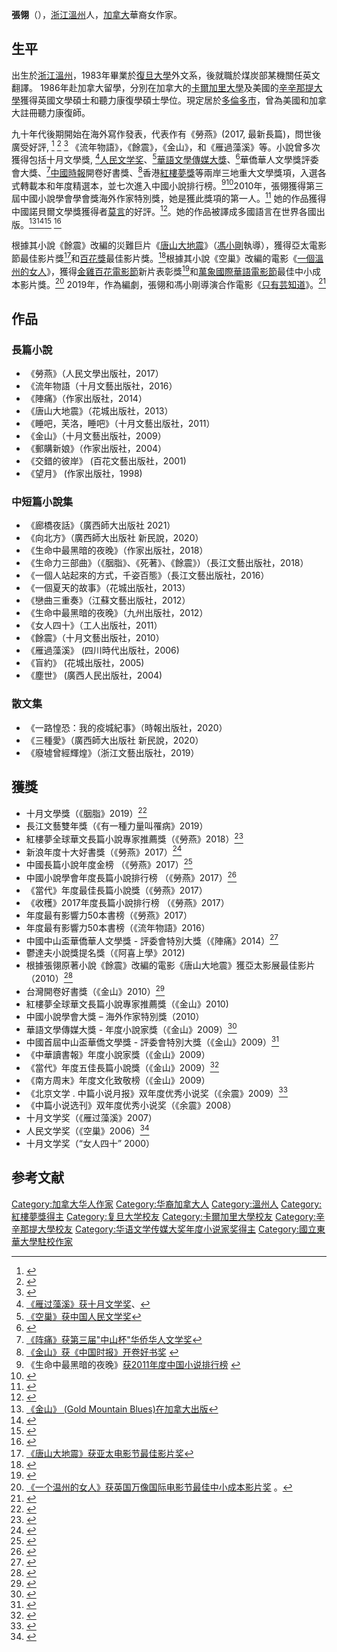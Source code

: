 {{copyedit|time=2017-09-20}}
{{Infobox writer
|图像     =
|图像说明 = 
|姓名     = 張翎
|出生     = {{bya|1957}}
|出生地点 = {{CHN}} [[浙江省|浙江省]] [[溫州市|溫州市]]
|逝世     = 
|逝世地点 = 
|居处     = [[加拿大|加拿大]]
|职业     = [[作家|作家]]
|国籍     = 
|种族     = [[汉族|汉族]]
|母校     = [[復旦大學|復旦大學]]
|创作时期 = 
|体裁     = [[長篇小說|長篇小說]]，[[中篇小說|中篇小說]]，[[短篇小說|短篇小說]]
|主题     = 
|代表作   = 《女人四十》（短篇小說）<br />《雁過藻溪》（中篇小說）<br />《餘震》（中篇小說）<br />《金山》（長篇小說）<br / >《流年物語》（長篇小說） <br />
}}

'''張翎'''（{{bd|1957年|}}），[[浙江|浙江]][[溫州|溫州]]人，[[加拿大|加拿大]]華裔女作家。

==生平==
出生於[[浙江|浙江]][[溫州|溫州]]，1983年畢業於[[復旦大學|復旦大學]]外文系，後就職於煤炭部某機關任英文翻譯。 1986年赴加拿大留學，分別在加拿大的[[卡爾加里大學|卡爾加里大學]]及美國的[[辛辛那提大學|辛辛那提大學]]獲得英國文學碩士和聽力康復學碩士學位。現定居於[[多倫多市|多倫多市]]，曾為美國和加拿大註冊聽力康復師。

九十年代後期開始在海外寫作發表，代表作有《勞燕》(2017, 最新長篇)，問世後廣受好評, <ref>{{Cite web |url=http://book.sina.com.cn/review/cbsp/2017-07-31/doc-ifyinvwu3793017.shtml |title=王春林:“张翎长篇小说《劳燕》：战争中人性与命运的裂变” |accessdate=2017-08-12 |archive-date=2017-08-12 |archive-url=https://web.archive.org/web/20170812212649/http://book.sina.com.cn/review/cbsp/2017-07-31/doc-ifyinvwu3793017.shtml |dead-url=no }}</ref> <ref>{{Cite web |url=http://news.xinhuanet.com/book/2017-08/03/c_129669996.htm |title=陈梦溪:“张翎新长篇《劳燕》不只为了写战争” |accessdate=2017-08-12 |archive-date=2017-08-13 |archive-url=https://web.archive.org/web/20170813005611/http://news.xinhuanet.com/book/2017-08/03/c_129669996.htm |dead-url=no }}</ref> <ref>{{Cite web |url=http://news.xinhuanet.com/book/2017-08/12/c_129677938.htm |title=吴越：“《劳燕》及张翎的文学旅途” |accessdate=2017-08-12 |archive-date=2017-08-13 |archive-url=https://web.archive.org/web/20170813005430/http://news.xinhuanet.com/book/2017-08/12/c_129677938.htm |dead-url=no }}</ref> 《流年物語》，《餘震》，《金山》，和《雁過藻溪》等。小說曾多次獲得包括十月文學獎, <ref>[http://book.ce.cn/ssjj/200711/11/t20071111_13554595.shtml/ 《雁过藻溪》获十月文学奖]{{dead link|date=2018年2月 |bot=InternetArchiveBot |fix-attempted=yes }}、</ref>[[人民文学奖|人民文学奖]]、<ref>[http://www.chinaqw.com/hqhr/hrry/200611/22/52415.shtml/ 《空巢》获中国人民文学奖]{{dead link|date=2018年2月 |bot=InternetArchiveBot |fix-attempted=yes }}</ref>[[華語文學傳媒大獎|華語文學傳媒大獎]]、<ref>{{Cite web |url=http://cul.sohu.com/s2010/2009media/ |title=《金山》获第八届华语文学 |accessdate=2017-07-26 |archive-date=2017-08-06 |archive-url=https://web.archive.org/web/20170806181102/http://cul.sohu.com/s2010/2009media/ |dead-url=no }}</ref>華僑華人文學獎評委會大獎、<ref>[http://news.china.com/news100/11038989/20141113/18960408.html/ 《阵痛》获第三届"中山杯"华侨华人文学奖]{{dead link|date=2018年2月 |bot=InternetArchiveBot |fix-attempted=yes }}</ref>[[中國時報|中國時報]]開卷好書獎、<ref>[http://mp.lunubao.com/news/u2a4838.html/ 《金山》获《中国时报》开卷好书奖] {{Wayback|url=http://mp.lunubao.com/news/u2a4838.html/ |date=20170806182226 }}</ref>香港[[紅樓夢獎|紅樓夢獎]]等兩岸三地重大文學獎項，入選各式轉載本和年度精選本，並七次進入中國小說排行榜。<ref>《生命中最黑暗的夜晚》[http://www.chinanews.com/cul/2011/12-28/3567038.shtml 获2011年度中国小说排行榜] {{Wayback|url=http://www.chinanews.com/cul/2011/12-28/3567038.shtml |date=20170806221311 }}</ref><ref>{{Cite web |url=http://cul.sohu.com/20150107/n407618616.shtml |title=《阵痛》进入2014年度当代长篇小说评选年度排行榜 |accessdate=2017-08-06 |archive-date=2017-08-06 |archive-url=https://web.archive.org/web/20170806220504/http://cul.sohu.com/20150107/n407618616.shtml |dead-url=no }}</ref>2010年，張翎獲得第三屆中國小說學會學會獎海外作家特別獎，她是獲此獎項的第一人。<ref>{{Cite web |url=http://chinajournalus.com/news-info.aspx?nid=4183%2F |title=张翎获第三届中国小说学会学会奖海外作家特别奖 |access-date=2020-06-06 |archive-url=https://web.archive.org/web/20190609125709/http://chinajournalus.com/news-info.aspx?nid=4183%2F |archive-date=2019-06-09 |dead-url=yes }}</ref> 她的作品獲得中國諾貝爾文學獎獲得者[[莫言|莫言]]的好評。<ref>{{Cite web |url=http://www.chinawriter.com.cn/z/jinshan/ |title=《一个人站起来的方式，千姿百态》和《流年物语》获得中国诺贝尔文学奖获者莫言的题词 |accessdate=2017-07-26 |archive-date=2017-08-06 |archive-url=https://web.archive.org/web/20170806180555/http://www.chinawriter.com.cn/z/jinshan/ |dead-url=no }}</ref>。她的作品被譯成多國語言在世界各國出版。<ref>[https://www.abebooks.com/servlet/BookDetailsPL?bi=18884179119&searchurl=isbn%3D9780670065134%26sortby%3D17 《金山》 (Gold Mountain Blues)在加拿大出版]</ref><ref>{{Cite web |url=http://atlantic-books.co.uk/book/gold-mountain-blues/ |title=《金山》 (Gold Mountain Blues) 在英国出版 |accessdate=2017-08-06 |archive-date=2017-08-06 |archive-url=https://web.archive.org/web/20170806224552/http://atlantic-books.co.uk/book/gold-mountain-blues/ |dead-url=no }}</ref><ref>{{Cite web |url=http://www.belfond.fr/livre/litterature-contemporaine/le-reve-de-la-montagne-d-or-ling-zhang |title=《金山》(LE RÊVE DE LA MONTAGNE D'OR)在法国出版 |accessdate=2017-08-06 |archive-date=2017-08-06 |archive-url=https://web.archive.org/web/20170806221401/http://www.belfond.fr/livre/litterature-contemporaine/le-reve-de-la-montagne-d-or-ling-zhang |dead-url=no }}</ref> <ref>{{Cite web |url=https://www.perlentaucher.de/buch/zhang-ling/der-traum-vom-goldenen-berg.html |title=《金山》(Der Traum vom Goldenen Berg)在德国出版 |accessdate=2017-08-06 |archive-date=2017-08-06 |archive-url=https://web.archive.org/web/20170806220926/https://www.perlentaucher.de/buch/zhang-ling/der-traum-vom-goldenen-berg.html |dead-url=no }}</ref>

根據其小說《餘震》改編的災難巨片《[[唐山大地震_(电影)|唐山大地震]]》（[[冯小刚|馮小剛]]執導），獲得亞太電影節最佳影片獎<ref>[http://www.1905.com/news/20101203/406624.shtml/ 《唐山大地震》获亚太电影节最佳影片奖]{{dead link|date=2018年2月 |bot=InternetArchiveBot |fix-attempted=yes }}</ref>和[[百花獎|百花獎]]最佳影片獎。<ref>{{Cite web |url=http://www.chinanews.com/yl/2012/09-29/4223779.shtml |title=《唐山大地震》获中国电影百花奖 |accessdate=2017-07-26 |archive-date=2017-08-07 |archive-url=https://web.archive.org/web/20170807023608/http://www.chinanews.com/yl/2012/09-29/4223779.shtml |dead-url=no }}</ref>根據其小說《空巢》改編的電影《[[一個溫州的女人|一個溫州的女人]]》，獲得[[金雞百花電影節|金雞百花電影節]]新片表彰獎<ref>{{Cite web |url=http://movie.mtime.com/209190/ |title=《一个温州的女人》获金鸡百花电影节新片表彰奖 |access-date=2017-07-26 |archive-url=https://web.archive.org/web/20170807024421/http://movie.mtime.com/209190/ |archive-date=2017-08-07 |dead-url=yes }}</ref>和[[萬象國際華語電影節|萬象國際華語電影節]]最佳中小成本影片獎。<ref>[http://yule.sohu.com/20140212/n394847317.shtml/ 《一个温州的女人》获英国万像国际电影节最佳中小成本影片奖] {{Wayback|url=http://yule.sohu.com/20140212/n394847317.shtml/ |date=20170807020720 }}。</ref> 2019年，作為編劇，張翎和馮小剛導演合作電影《[[只有芸知道|只有芸知道]]》。<ref>{{Cite web |title= 只有芸知道 |url= http://www.1905.com/mdb/film/2247969/ |access-date= 2021-03-02 |archive-date= 2020-08-15 |archive-url= https://web.archive.org/web/20200815014709/https://www.1905.com/mdb/film/2247969/ |dead-url= no }}</ref>

==作品==

===長篇小說===

*《勞燕》（人民文學出版社，2017）
*《流年物語（十月文藝出版社，2016）
*《陣痛》（作家出版社，2014）
*《唐山大地震》（花城出版社，2013）
*《睡吧，芙洛，睡吧》（十月文藝出版社，2011）
*《金山》（十月文藝出版社，2009）
*《郵購新娘》（作家出版社，2004）
*《交錯的彼岸》 (百花文藝出版社，2001)
*《望月》 (作家出版社，1998)

===中短篇小說集===

*《廊橋夜話》（廣西師大出版社 2021）
*《向北方》（廣西師大出版社 新民說，2020）
*《生命中最黑暗的夜晚》（作家出版社，2018）
*《生命力三部曲》（《胭脂》、《死著》、《餘震》）（長江文藝出版社，2018）
*《一個人站起來的方式，千姿百態》（長江文藝出版社，2016）
*《一個夏天的故事》（花城出版社，2013）
*《戀曲三重奏》（江蘇文藝出版社，2012）
*《生命中最黑暗的夜晚》（九州出版社，2012）
*《女人四十》（工人出版社，2011）
*《餘震》（十月文藝出版社，2010）
*《雁過藻溪》 (四川時代出版社，2006)
*《盲約》 (花城出版社，2005)
*《塵世》 (廣西人民出版社，2004)

===散文集===

*《一路惶恐：我的疫城紀事》（時報出版社，2020）
*《三種愛》（廣西師大出版社 新民說，2020）
*《廢墟曾經輝煌》（浙江文藝出版社，2019）

==獲獎==

* 十月文學獎（《胭脂》2019）<ref>{{Cite web|title= 第15届十月文学奖|url= http://wyb.chinawriter.com.cn/Pad/content/201904/26/content49298.html/}}{{Dead link}}</ref>
* 長江文藝雙年獎（《有一種力量叫罹病》2019）
* 紅樓夢全球華文長篇小說專家推薦獎（《勞燕》2018）<ref>{{Cite web
|title= 專家推薦獎
|url= http://zh.wikipedia.org/wiki/%E7%B4%85%E6%A8%93%E5%A4%A2%E7%8D%8E/
|access-date= 2021-03-02
|archive-date= 2021-06-09
|archive-url= https://web.archive.org/web/20210609230836/https://zh.wikipedia.org/wiki/%E7%B4%85%E6%A8%93%E5%A4%A2%E7%8D%8E
|dead-url= no
}}</ref>
* 新浪年度十大好書獎（《勞燕》2017）<ref>{{Cite web
|title= 2017年度新浪好书榜·年度十大好书
|url= http://book.sina.com.cn/news/whxw/2018-01-03/doc-ifyqinct8523566.shtml/
}}{{Dead link}}</ref>
* 中國長篇小說年度金榜 （《勞燕》2017）<ref>{{Cite web|title= 第二届中国长篇小说年度金榜（2017）揭晓|url= http://www.chinawriter.com.cn/n1/2017/1126/c403994-29668122.html/}}{{Dead link}}</ref>
* 中國小說學會年度長篇小說排行榜 （《勞燕》2017）<ref>{{Cite web|title= 中国小说学会2017年度中国小说排行榜揭晓|url= http://www.chinawriter.com.cn/n1/2018/0129/c403994-29793533.html/|access-date= 2021-03-02|archive-date= 2019-09-17|archive-url= https://web.archive.org/web/20190917182548/http://www.chinawriter.com.cn/n1/2018/0129/c403994-29793533.html|dead-url= yes}}</ref>
*《當代》年度最佳長篇小說獎（《勞燕》2017）
*《收穫》2017年度長篇小說排行榜 （《勞燕》2017）
* 年度最有影響力50本書榜（《勞燕》2017）
* 年度最有影響力50本書榜（《流年物語》2016）
* 中國中山盃華僑華人文學獎 - 評委會特別大獎（《陣痛》2014）<ref>{{Cite web|title= 第三届《中国作家》“中山杯”华侨华人文学奖揭晓
|url=https://weibo.com/p/1001603764627384214881/}}</ref>
* 鬱達夫小說獎提名獎（《阿喜上學》2012)
* 根據張翎原著小說《餘震》改編的電影《唐山大地震》獲亞太影展最佳影片（2010）<ref>{{Cite web|title= 《唐山大地震》获“亚太银屏奖”最佳故事片奖|url=https://www.reuters.com/article/idCNCHINA-3440820101203/}}</ref>
* 台灣開卷好書獎（《金山》2010）<ref>{{Cite web|title= 台湾开卷好书榜揭晓 张翎《金山》获中文创作类好|url= http://bkjpress.com/Html/Article/20110108/7254.html/|access-date= 2021-03-02|archive-date= 2012-03-31|archive-url= https://web.archive.org/web/20120331072433/http://www.bkjpress.com/Html/Article/20110108/7254.html|dead-url= yes}}</ref>
* 紅樓夢全球華文長篇小說專家推薦獎（《金山》2010)
* 中國小說學會大獎 – 海外作家特別獎（2010）
* 華語文學傳媒大獎 - 年度小說家獎（《金山》2009）<ref>{{Cite web|title= 华语文学传媒大奖-2009年度小说家：张翎|url= https://cul.sohu.com/20100408/n271365023.shtml/|access-date= 2021-03-02|archive-date= 2012-07-30|archive-url= https://web.archive.org/web/20120730213640/http://cul.sohu.com/20100408/n271365023.shtml|dead-url= no}}</ref>
* 中國首屆中山盃華僑文學獎 - 評委會特別大獎（《金山》2009）<ref>{{Cite web|title=首届“中山杯”华侨文学奖在中山揭晓颁奖|url=http://www.chinanews.com/hr/news/2009/11-13/1962385.shtml/|access-date=2021-03-02|archive-date=2011-02-12|archive-url=https://web.archive.org/web/20110212173703/http://www.chinanews.com/hr/news/2009/11-13/1962385.shtml|dead-url=no}}</ref>
*《中華讀書報》年度小說家獎（《金山》2009）
*《當代》年度五佳長篇小說獎（《金山》2009）<ref>{{Cite web|title=《当代》长篇小说年度最佳小说奖揭晓|url=http://www.cnpubg.com/publish/2010/0125/15348.shtml/}}{{Dead link}}</ref>
*《南方周末》年度文化致敬榜（《金山》2009）
*《北京文学 . 中篇小说月报》双年度优秀小说奖（《余震》2009）<ref>{{Cite web |url=http://www.gmw.cn/01ds/2009-09/09/content_978157.htm |title=《余震》获得第三届《北京文学・中篇小说月报》奖 |accessdate=2017-08-12 |archive-date=2017-08-12 |archive-url=https://web.archive.org/web/20170812212438/http://www.gmw.cn/01ds/2009-09/09/content_978157.htm |dead-url=no }}</ref>
*《中篇小说选刊》双年度优秀小说奖（《余震》2008）
* 十月文学奖（《雁过藻溪》2007）
* 人民文学奖（《空巢》2006）<ref>{{Cite web|title= 人民文学奖评选揭晓|url= http://news.sina.com.cn/o/2006-11-18/182910536552s.shtml/}}{{Dead link}}</ref>
* 十月文学奖（“女人四十” 2000）

==参考文献==
{{reflist|2}}

{{紅樓夢獎|第三、七屆}}
{{華語文學傳媒大獎年度小說家獎|2009}}
{{DEFAULTSORT:Zhang}}
{{Authority control}}
[[Category:加拿大华人作家|Category:加拿大华人作家]]
[[Category:华裔加拿大人|Category:华裔加拿大人]]
[[Category:溫州人|Category:溫州人]]
[[Category:紅樓夢獎得主|Category:紅樓夢獎得主]]
[[Category:复旦大学校友|Category:复旦大学校友]]
[[Category:卡爾加里大學校友|Category:卡爾加里大學校友]]
[[Category:辛辛那提大學校友|Category:辛辛那提大學校友]]
[[Category:华语文学传媒大奖年度小说家奖得主|Category:华语文学传媒大奖年度小说家奖得主]]
[[Category:國立東華大學駐校作家|Category:國立東華大學駐校作家]]